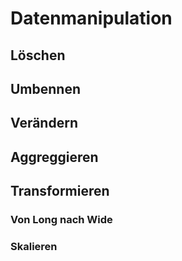 # Datenmanipulation

## Löschen

## Umbennen

## Verändern

## Aggreggieren

## Transformieren

### Von Long nach Wide

### Skalieren

